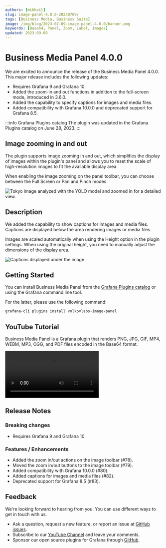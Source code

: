 ```yaml
---
authors: [mikhail]
slug: image-panel-4.0.0-20230709/
tags: [Business Media, Business Suite]
image: /img/blog/2023-07-09-image-panel-4.0.0/banner.png
keywords: [Base64, Panel, Zoom, Label, Images]
updated: 2023-09-09
---
```



# Business Media Panel 4.0.0

We are excited to announce the release of the Business Media Panel 4.0.0. This major release includes the following updates:

- Requires Grafana 9 and Grafana 10.
- Added the zoom-in and out functions in addition to the full-screen mode, introduced in 3.6.0.
- Added the capability to specify captions for images and media files.
- Added compatibility with Grafana 10.0.0 and deprecated support for Grafana 8.5.

:::info Grafana Plugins catalog
The plugin was updated in the Grafana Plugins catalog on June 28, 2023.
:::

<Shorts
  src="https://www.youtube.com/embed/cNxWxd6mqf8"
  title="Business Media Panel 4.0.0 for Grafana."
/>

## Image zooming in and out

The plugin supports image zooming in and out, which simplifies the display of images within the plugin's panel and allows you to reset the scale of high-resolution images to fit the available display area.

When enabling the image zooming on the panel toolbar, you can choose between the Full Screen or Pan and Pinch modes.

<Image
  title="Tokyo image analyzed with the YOLO model and zoomed in for a detailed view."
  src="/img/blog/2023-07-09-image-panel-4.0.0/zoom.png"
/>

## Description

We added the capability to show captions for images and media files. Captions are displayed below the area rendering images or media files.

Images are scaled automatically when using the Height option in the plugin settings. When using the original height, you need to manually adjust the dimensions of the display area.

<Image
  title="Captions displayed under the image."
  src="/img/blog/2023-07-09-image-panel-4.0.0/description.png"
/>

## Getting Started

You can install Business Media Panel from the [Grafana Plugins catalog](https://grafana.com/grafana/plugins/volkovlabs-image-panel/) or using the Grafana command line tool.

For the latter, please use the following command:

```bash
grafana-cli plugins install volkovlabs-image-panel
```

## YouTube Tutorial

Business Media Panel is a Grafana plugin that renders PNG, JPG, GIF, MP4, WEBM, MP3, OGG, and PDF files encoded in the Base64 format.

<Video
  src="https://www.youtube.com/embed/1_bgLSehjhg"
  title="Images, PDFs, Video, Live Camera Feed on Grafana Dashboard."
/>

## Release Notes

### Breaking changes

- Requires Grafana 9 and Grafana 10.

### Features / Enhancements

- Added the zoom in/out actions on the image toolbar (#78).
- Moved the zoom in/out buttons to the image toolbar (#79).
- Added compatibility with Grafana 10.0.0 (#80).
- Added captions for images and media files (#82).
- Deprecated support for Grafana 8.5 (#83).

## Feedback

We're looking forward to hearing from you. You can use different ways to get in touch with us.

- Ask a question, request a new feature, or report an issue at [GitHub issues](https://github.com/volkovlabs/volkovlabs-image-panel/issues).
- Subscribe to our [YouTube Channel](https://www.youtube.com/@volkovlabs) and leave your comments.
- Sponsor our open source plugins for Grafana through [GitHub](https://github.com/sponsors/VolkovLabs).

